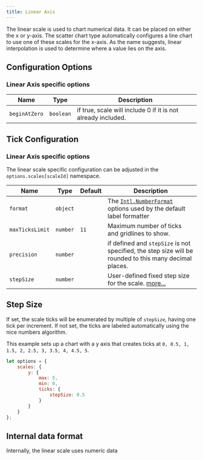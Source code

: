 ```yaml
---
title: Linear Axis
---
```



The linear scale is used to chart numerical data. It can be placed on either the x or y-axis. The scatter chart type automatically configures a line chart to use one of these scales for the x-axis. As the name suggests, linear interpolation is used to determine where a value lies on the axis.

## Configuration Options

### Linear Axis specific options

| Name | Type | Description
| ---- | ---- | -----------
| `beginAtZero` | `boolean` | if true, scale will include 0 if it is not already included.

<CommonCartesian />
<CommonAll />

## Tick Configuration

### Linear Axis specific options
The linear scale specific configuration can be adjusted in the `options.scales[scaleId]` namespace.

| Name | Type | Default | Description
| ---- | ---- | ------- | -----------
| `format` | `object` | | The [`Intl.NumberFormat`](https://developer.mozilla.org/en-US/docs/Web/JavaScript/Reference/Global_Objects/Intl/NumberFormat) options used by the default label formatter
| `maxTicksLimit` | `number` | `11` | Maximum number of ticks and gridlines to show.
| `precision` | `number` | | if defined and `stepSize` is not specified, the step size will be rounded to this many decimal places.
| `stepSize` | `number` | | User-defined fixed step size for the scale. [more...](#step-size)

<CommonTicks />
<CommonTicksAll />

## Step Size

If set, the scale ticks will be enumerated by multiple of `stepSize`, having one tick per increment. If not set, the ticks are labeled automatically using the nice numbers algorithm.

This example sets up a chart with a y axis that creates ticks at `0, 0.5, 1, 1.5, 2, 2.5, 3, 3.5, 4, 4.5, 5`.

```javascript
let options = {
    scales: {
        y: {
            max: 5,
            min: 0,
            ticks: {
                stepSize: 0.5
            }
        }
    }
};
```

## Internal data format

Internally, the linear scale uses numeric data
